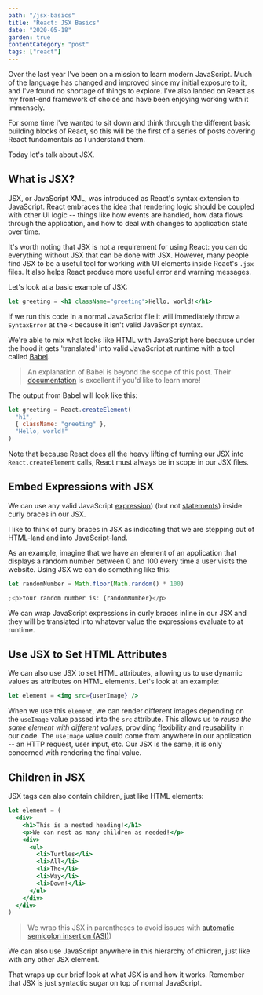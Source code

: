 ```yaml
---
path: "/jsx-basics"
title: "React: JSX Basics"
date: "2020-05-18"
garden: true
contentCategory: "post"
tags: ["react"]
---
```


Over the last year I've been on a mission to learn modern JavaScript. Much of the language has changed and improved since my initial exposure to it, and I've found no shortage of things to explore. I've also landed on React as my front-end framework of choice and have been enjoying working with it immensely.

For some time I've wanted to sit down and think through the different basic building blocks of React, so this will be the first of a series of posts covering React fundamentals as I understand them.

Today let's talk about JSX.

## What is JSX?

JSX, or JavaScript XML, was introduced as React's syntax extension to JavaScript. React embraces the idea that rendering logic should be coupled with other UI logic -- things like how events are handled, how data flows through the application, and how to deal with changes to application state over time.

It's worth noting that JSX is not a requirement for using React: you can do everything without JSX that can be done with JSX. However, many people find JSX to be a useful tool for working with UI elements inside React's `.jsx` files. It also helps React produce more useful error and warning messages.

Let's look at a basic example of JSX:

```jsx
let greeting = <h1 className="greeting">Hello, world!</h1>
```

If we run this code in a normal JavaScript file it will immediately throw a `SyntaxError` at the `<` because it isn't valid JavaScript syntax.

We're able to mix what looks like HTML with JavaScript here because under the hood it gets 'translated' into valid JavaScript at runtime with a tool called [Babel](https://babeljs.io/docs/en/).

> An explanation of Babel is beyond the scope of this post. Their [documentation](https://babeljs.io/docs/en/) is excellent if you'd like to learn more!

The output from Babel will look like this:

```jsx
let greeting = React.createElement(
  "h1",
  { className: "greeting" },
  "Hello, world!"
)
```

Note that because React does all the heavy lifting of turning our JSX into `React.createElement` calls, React must always be in scope in our JSX files.

## Embed Expressions with JSX

We can use any valid JavaScript [expression](https://developer.mozilla.org/en-US/docs/Web/JavaScript/Guide/Expressions_and_Operators)) (but not [statements](https://developer.mozilla.org/en-US/docs/Web/JavaScript/Reference/Statements)) inside curly braces in our JSX.

I like to think of curly braces in JSX as indicating that we are stepping out of HTML-land and into JavaScript-land.

As an example, imagine that we have an element of an application that displays a random number between 0 and 100 every time a user visits the website. Using JSX we can do something like this:

```jsx
let randomNumber = Math.floor(Math.random() * 100)

;<p>Your random number is: {randomNumber}</p>
```

We can wrap JavaScript expressions in curly braces inline in our JSX and they will be translated into whatever value the expressions evaluate to at runtime.

## Use JSX to Set HTML Attributes

We can also use JSX to set HTML attributes, allowing us to use dynamic values as attributes on HTML elements. Let's look at an example:

```jsx
let element = <img src={userImage} />
```

When we use this `element`, we can render different images depending on the `useImage` value passed into the `src` attribute. This allows us to _reuse the same element with different values_, providing flexibility and reusability in our code. The `useImage` value could come from anywhere in our application -- an HTTP request, user input, etc. Our JSX is the same, it is only concerned with rendering the final value.

## Children in JSX

JSX tags can also contain children, just like HTML elements:

```jsx
let element = (
  <div>
    <h1>This is a nested heading!</h1>
    <p>We can nest as many children as needed!</p>
    <div>
      <ul>
        <li>Turtles</li>
        <li>All</li>
        <li>The</li>
        <li>Way</li>
        <li>Down!</li>
      </ul>
    </div>
  </div>
)
```

> We wrap this JSX in parentheses to avoid issues with [automatic semicolon insertion (ASI)](https://stackoverflow.com/questions/2846283/what-are-the-rules-for-javascripts-automatic-semicolon-insertion-asi))

We can also use JavaScript anywhere in this hierarchy of children, just like with any other JSX element.

That wraps up our brief look at what JSX is and how it works. Remember that JSX is just syntactic sugar on top of normal JavaScript.
